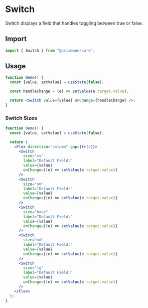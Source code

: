 # Switch

Switch displays a field that handles toggling between true or false.

## Import

```js
import { Switch } from "@prismane/core";
```

## Usage

```jsx
function Demo() {
  const [value, setValue] = useState(false);

  const handleChange = (e) => setValue(e.target.value);

  return <Switch value={value} onChange={handleChange} />;
}
```

### Switch Sizes

```jsx
function Demo() {
  const [value, setValue] = useState(false);

  return (
    <Flex direction="column" gap={fr(2)}>
      <Switch
        size="xs"
        label="Default Field:"
        value={value}
        onChange={(e) => setValue(e.target.value)}
      />
      <Switch
        size="sm"
        label="Default Field:"
        value={value}
        onChange={(e) => setValue(e.target.value)}
      />
      <Switch
        size="base"
        label="Default Field:"
        value={value}
        onChange={(e) => setValue(e.target.value)}
      />
      <Switch
        size="md"
        label="Default Field:"
        value={value}
        onChange={(e) => setValue(e.target.value)}
      />
      <Switch
        size="lg"
        label="Default Field:"
        value={value}
        onChange={(e) => setValue(e.target.value)}
      />
    </Flex>
  );
}
```

